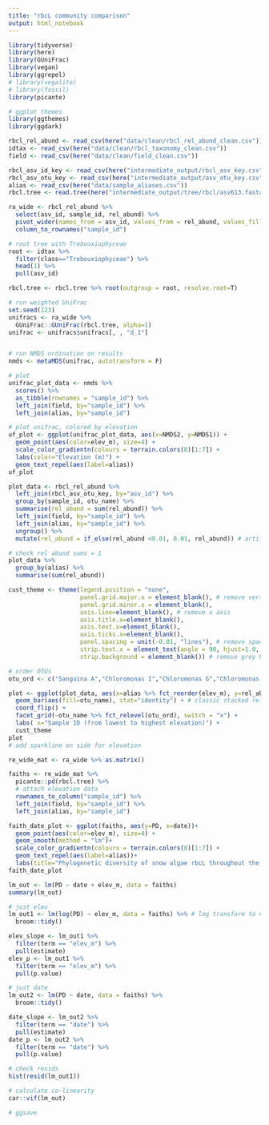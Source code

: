 ```yaml
---
title: "rbcL community comparison"
output: html_notebook
---
```


```r
library(tidyverse)
library(here)
library(GUniFrac)
library(vegan)
library(ggrepel)
# library(vegalite)
# library(fossil)
library(picante)

# ggplot themes
library(ggthemes)
library(ggdark)
```

```r
rbcl_rel_abund <- read_csv(here("data/clean/rbcl_rel_abund_clean.csv"))
idtax <- read_csv(here("data/clean/rbcl_taxonomy_clean.csv"))
field <- read_csv(here("data/clean/field_clean.csv"))

rbcl_asv_id_key <- read_csv(here("intermediate_output/rbcl_asv_key.csv"))
rbcl_asv_otu_key <- read_csv(here("intermediate_output/asv_otu_key.csv"))
alias <- read_csv(here("data/sample_aliases.csv"))
rbcl.tree <- read.tree(here("intermediate_output/tree/rbcl/asv613.fasta.treefile"))
```

```r
ra_wide <- rbcl_rel_abund %>% 
  select(asv_id, sample_id, rel_abund) %>% 
  pivot_wider(names_from = asv_id, values_from = rel_abund, values_fill = list(rel_abund = 0)) %>% 
  column_to_rownames("sample_id")

# root tree with Trebouxiophyceae
root <- idtax %>% 
  filter(class=="Trebouxiophyceae") %>% 
  head(1) %>% 
  pull(asv_id)

rbcl.tree <- rbcl.tree %>% root(outgroup = root, resolve.root=T)

# run weighted UniFrac
set.seed(123)
unifracs <- ra_wide %>% 
  GUniFrac::GUniFrac(rbcl.tree, alpha=1)
unifrac <- unifracs$unifracs[, , "d_1"]


# run NMDS ordination on results 
nmds <- metaMDS(unifrac, autotransform = F)

# plot
unifrac_plot_data <- nmds %>% 
  scores() %>% 
  as_tibble(rownames = "sample_id") %>% 
  left_join(field, by="sample_id") %>% 
  left_join(alias, by="sample_id")

# plot unifrac, colored by elevation
uf_plot <- ggplot(unifrac_plot_data, aes(x=NMDS2, y=NMDS1)) +
  geom_point(aes(color=elev_m), size=4) +
  scale_color_gradientn(colours = terrain.colors(8)[1:7]) +
  labs(color="Elevation (m)") +
  geom_text_repel(aes(label=alias))
uf_plot
```



```r
plot_data <- rbcl_rel_abund %>% 
  left_join(rbcl_asv_otu_key, by="asv_id") %>% 
  group_by(sample_id, otu_name) %>% 
  summarise(rel_abund = sum(rel_abund)) %>%   
  left_join(field, by="sample_id") %>%
  left_join(alias, by="sample_id") %>% 
  ungroup() %>% 
  mutate(rel_abund = if_else(rel_abund <0.01, 0.01, rel_abund)) # artificially boost rel abund <1% to 1% so its visible on plot

# check rel abund sums = 1
plot_data %>%
  group_by(alias) %>%
  summarise(sum(rel_abund))

cust_theme <- theme(legend.position = "none",
                    panel.grid.major.x = element_blank(), # remove vertical lines in background
                    panel.grid.minor.x = element_blank(),
                    axis.line=element_blank(), # remove x axis
                    axis.title.x=element_blank(), 
                    axis.text.x=element_blank(),
                    axis.ticks.x=element_blank(),
                    panel.spacing = unit(-0.01, "lines"), # remove space between facet panels
                    strip.text.x = element_text(angle = 90, hjust=1.0, vjust = 0.8), # rotate facet labels 90
                    strip.background = element_blank()) # remove grey boxes around facet labs

# order OTUs
otu_ord <- c("Sanguina A","Chloromonas I","Chloromonas G","Chloromonas muramotoi E","Chloromonas krienitzii D","Chloromonas spp. C","Chlainomonas B","Chlainomonas F","Algae H", "Trebouxiophyceae J")

plot <- ggplot(plot_data, aes(x=alias %>% fct_reorder(elev_m), y=rel_abund)) +
  geom_bar(aes(fill=otu_name), stat="identity") + # classic stacked relative abundance plot
  coord_flip() +
  facet_grid(~otu_name %>% fct_relevel(otu_ord), switch = "x") +
  labs( x="Sample ID (from lowest to highest elevation)") +
  cust_theme
plot
# add sparkline on side for elevation
```

```r
re_wide_mat <- ra_wide %>% as.matrix()

faiths <- re_wide_mat %>% 
  picante::pd(rbcl.tree) %>% 
  # attach elevation data
  rownames_to_column("sample_id") %>% 
  left_join(field, by="sample_id") %>% 
  left_join(alias, by="sample_id")

faith_date_plot <- ggplot(faiths, aes(y=PD, x=date))+
  geom_point(aes(color=elev_m), size=4) +
  geom_smooth(method = "lm")+
  scale_color_gradientn(colours = terrain.colors(8)[1:7]) +
  geom_text_repel(aes(label=alias))+
  labs(title="Phylogenetic diversity of snow algae rbcL throughout the summer of 2018",y="Faith's phylogenetic diversity (PD)",x="Date", color="Elevation (m)")
faith_date_plot
```


```r
lm_out <- lm(PD ~ date + elev_m, data = faiths)
summary(lm_out)

# just elev
lm_out1 <- lm(log(PD) ~ elev_m, data = faiths) %>% # log transform to normalize
  broom::tidy()

elev_slope <- lm_out1 %>% 
  filter(term == "elev_m") %>% 
  pull(estimate)
elev_p <- lm_out1 %>% 
  filter(term == "elev_m") %>% 
  pull(p.value)

# just date
lm_out2 <- lm(PD ~ date, data = faiths) %>% 
  broom::tidy()

date_slope <- lm_out2 %>% 
  filter(term == "date") %>% 
  pull(estimate)
date_p <- lm_out2 %>% 
  filter(term == "date") %>% 
  pull(p.value)

# check resids
hist(resid(lm_out1))

# calculate co-linearity
car::vif(lm_out)
```


```r
# ggsave
```

